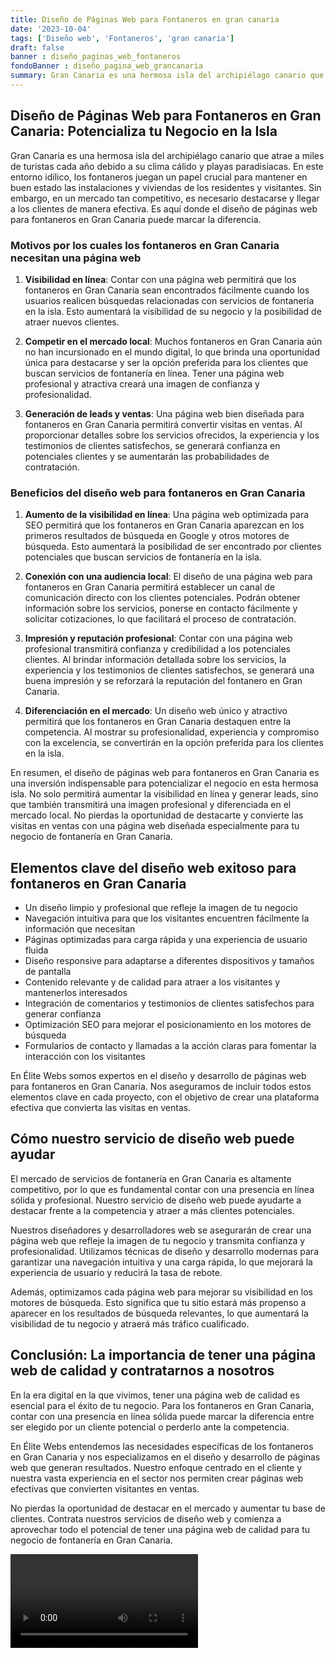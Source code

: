 ```yaml
---
title: Diseño de Páginas Web para Fontaneros en gran canaria
date: '2023-10-04'
tags: ['Diseño web', 'Fontaneros', 'gran canaria']
draft: false
banner : diseño_paginas_web_fontaneros
fondoBanner : diseño_pagina_web_grancanaria
summary: Gran Canaria es una hermosa isla del archipiélago canario que atrae a miles de turistas cada año debido a su clima cálido y playas paradisíacas. En este entorno idílico, los fontaneros juegan un papel crucial para mantener en buen estado las instalaciones y viviendas de los residentes y visitantes. Sin embargo, en un mercado tan competitivo, es necesario destacarse y llegar a los clientes de manera efectiva. Es aquí donde el diseño de páginas web para fontaneros en Gran Canaria puede marcar la diferencia.
---
```


## Diseño de Páginas Web para Fontaneros en Gran Canaria: Potencializa tu Negocio en la Isla

Gran Canaria es una hermosa isla del archipiélago canario que atrae a miles de turistas cada año debido a su clima cálido y playas paradisíacas. En este entorno idílico, los fontaneros juegan un papel crucial para mantener en buen estado las instalaciones y viviendas de los residentes y visitantes. Sin embargo, en un mercado tan competitivo, es necesario destacarse y llegar a los clientes de manera efectiva. Es aquí donde el diseño de páginas web para fontaneros en Gran Canaria puede marcar la diferencia.

### Motivos por los cuales los fontaneros en Gran Canaria necesitan una página web

1. **Visibilidad en línea**: Contar con una página web permitirá que los fontaneros en Gran Canaria sean encontrados fácilmente cuando los usuarios realicen búsquedas relacionadas con servicios de fontanería en la isla. Esto aumentará la visibilidad de su negocio y la posibilidad de atraer nuevos clientes.

2. **Competir en el mercado local**: Muchos fontaneros en Gran Canaria aún no han incursionado en el mundo digital, lo que brinda una oportunidad única para destacarse y ser la opción preferida para los clientes que buscan servicios de fontanería en línea. Tener una página web profesional y atractiva creará una imagen de confianza y profesionalidad.

3. **Generación de leads y ventas**: Una página web bien diseñada para fontaneros en Gran Canaria permitirá convertir visitas en ventas. Al proporcionar detalles sobre los servicios ofrecidos, la experiencia y los testimonios de clientes satisfechos, se generará confianza en potenciales clientes y se aumentarán las probabilidades de contratación.

### Beneficios del diseño web para fontaneros en Gran Canaria

1. **Aumento de la visibilidad en línea**: Una página web optimizada para SEO permitirá que los fontaneros en Gran Canaria aparezcan en los primeros resultados de búsqueda en Google y otros motores de búsqueda. Esto aumentará la posibilidad de ser encontrado por clientes potenciales que buscan servicios de fontanería en la isla.

2. **Conexión con una audiencia local**: El diseño de una página web para fontaneros en Gran Canaria permitirá establecer un canal de comunicación directo con los clientes potenciales. Podrán obtener información sobre los servicios, ponerse en contacto fácilmente y solicitar cotizaciones, lo que facilitará el proceso de contratación.

3. **Impresión y reputación profesional**: Contar con una página web profesional transmitirá confianza y credibilidad a los potenciales clientes. Al brindar información detallada sobre los servicios, la experiencia y los testimonios de clientes satisfechos, se generará una buena impresión y se reforzará la reputación del fontanero en Gran Canaria.

4. **Diferenciación en el mercado**: Un diseño web único y atractivo permitirá que los fontaneros en Gran Canaria destaquen entre la competencia. Al mostrar su profesionalidad, experiencia y compromiso con la excelencia, se convertirán en la opción preferida para los clientes en la isla.

En resumen, el diseño de páginas web para fontaneros en Gran Canaria es una inversión indispensable para potencializar el negocio en esta hermosa isla. No solo permitirá aumentar la visibilidad en línea y generar leads, sino que también transmitirá una imagen profesional y diferenciada en el mercado local. No pierdas la oportunidad de destacarte y convierte las visitas en ventas con una página web diseñada especialmente para tu negocio de fontanería en Gran Canaria.

<GifSeo />

<Cta />

## Elementos clave del diseño web exitoso para fontaneros en Gran Canaria

- Un diseño limpio y profesional que refleje la imagen de tu negocio
- Navegación intuitiva para que los visitantes encuentren fácilmente la información que necesitan
- Páginas optimizadas para carga rápida y una experiencia de usuario fluida
- Diseño responsive para adaptarse a diferentes dispositivos y tamaños de pantalla
- Contenido relevante y de calidad para atraer a los visitantes y mantenerlos interesados
- Integración de comentarios y testimonios de clientes satisfechos para generar confianza
- Optimización SEO para mejorar el posicionamiento en los motores de búsqueda
- Formularios de contacto y llamadas a la acción claras para fomentar la interacción con los visitantes

En Élite Webs somos expertos en el diseño y desarrollo de páginas web para fontaneros en Gran Canaria. Nos aseguramos de incluir todos estos elementos clave en cada proyecto, con el objetivo de crear una plataforma efectiva que convierta las visitas en ventas.

## Cómo nuestro servicio de diseño web puede ayudar

El mercado de servicios de fontanería en Gran Canaria es altamente competitivo, por lo que es fundamental contar con una presencia en línea sólida y profesional. Nuestro servicio de diseño web puede ayudarte a destacar frente a la competencia y atraer a más clientes potenciales.

Nuestros diseñadores y desarrolladores web se asegurarán de crear una página web que refleje la imagen de tu negocio y transmita confianza y profesionalidad. Utilizamos técnicas de diseño y desarrollo modernas para garantizar una navegación intuitiva y una carga rápida, lo que mejorará la experiencia de usuario y reducirá la tasa de rebote.

Además, optimizamos cada página web para mejorar su visibilidad en los motores de búsqueda. Esto significa que tu sitio estará más propenso a aparecer en los resultados de búsqueda relevantes, lo que aumentará la visibilidad de tu negocio y atraerá más tráfico cualificado.

## Conclusión: La importancia de tener una página web de calidad y contratarnos a nosotros

En la era digital en la que vivimos, tener una página web de calidad es esencial para el éxito de tu negocio. Para los fontaneros en Gran Canaria, contar con una presencia en línea sólida puede marcar la diferencia entre ser elegido por un cliente potencial o perderlo ante la competencia.

En Élite Webs entendemos las necesidades específicas de los fontaneros en Gran Canaria y nos especializamos en el diseño y desarrollo de páginas web que generan resultados. Nuestro enfoque centrado en el cliente y nuestra vasta experiencia en el sector nos permiten crear páginas web efectivas que convierten visitantes en ventas.

No pierdas la oportunidad de destacar en el mercado y aumentar tu base de clientes. Contrata nuestros servicios de diseño web y comienza a aprovechar todo el potencial de tener una página web de calidad para tu negocio de fontanería en Gran Canaria.

<Video />

<CtaBot job='Fontaneros' city='gran canaria'/>

<Gmaps query='gran canaria+españa+maps' />